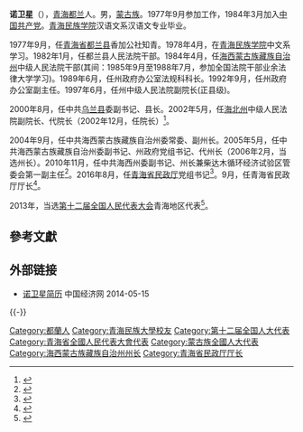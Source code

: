 '''诺卫星'''（{{bd|1960年|1月|}}），[[青海|青海]][[都兰|都兰]]人。男，[[蒙古族|蒙古族]]。1977年9月参加工作，1984年3月加入[[中国共产党|中国共产党]]。[[青海民族学院|青海民族学院]]汉语文系汉语文专业毕业。

1977年9月，任[[青海省|青海省]][[都兰县|都兰县]]香加公社知青。1978年4月，在[[青海民族学院|青海民族学院]]中文系学习。1982年1月，任都兰县人民法院干部。1984年4月，任[[海西蒙古族藏族自治州|海西蒙古族藏族自治州]]中级人民法院干部(其间：1985年9月至1988年7月，参加全国法院干部业余法律大学学习)。1989年6月，任州政府办公室法规科科长。1992年9月，任州政府办公室副主任。1997年6月，任州中级人民法院副院长(正县级)。

2000年8月，任中共[[乌兰县|乌兰县]]委副书记、县长。2002年5月，任[[海北州|海北州]]中级人民法院副院长、代院长（2002年12月，任院长）<ref>{{cite news|title=孟海任青海省海西州委副书记、州长人选，诺卫星另有任用|url=http://www.thepaper.cn/newsDetail_forward_1513390|accessdate=2016-08-13|newspaper=澎湃新闻|archive-date=2016-08-20|archive-url=https://web.archive.org/web/20160820002413/http://www.thepaper.cn/newsDetail_forward_1513390|dead-url=no}}</ref>。

2004年9月，任中共海西蒙古族藏族自治州委常委、副州长。2005年5月，任中共海西蒙古族藏族自治州委副书记、州政府党组书记、代州长（2006年2月，当选州长）。2010年11月，任中共海西州委副书记、州长兼柴达木循环经济试验区管委会第一副主任<ref>{{cite news|title=孟海任海西州委副书记、州长人选 诺卫星另有任用|url=http://district.ce.cn/newarea/sddy/201608/13/t20160813_14839307_1.shtml|accessdate=2016-08-13|newspaper=中国经济网|archive-date=2016-08-23|archive-url=https://web.archive.org/web/20160823031545/http://district.ce.cn/newarea/sddy/201608/13/t20160813_14839307_1.shtml|dead-url=no}}</ref>。2016年8月，任[[青海省民政厅|青海省民政厅]]党组书记<ref>{{cite web|url=http://district.ce.cn/newarea/sddy/201609/13/t20160913_15886038.shtml|title=孟海任海西州代州长 诺卫星已任青海省民政厅党组书记|publisher=中国经济网|accessdate=2016-09-14|archive-date=2016-09-18|archive-url=https://web.archive.org/web/20160918032108/http://district.ce.cn/newarea/sddy/201609/13/t20160913_15886038.shtml|dead-url=no}}</ref>。9月，任青海省民政厅厅长<ref>{{cite news|title = 苏荣出任青海省司法厅厅长，诺卫星出任省民政厅厅长|url = http://www.thepaper.cn/newsDetail_forward_1533326|accessdate = 2016-09-23|publisher = 澎湃新闻|archive-date = 2016-09-24|archive-url = https://web.archive.org/web/20160924175628/http://www.thepaper.cn/newsDetail_forward_1533326|dead-url = no}}</ref>。

2013年，当选[[第十二届全国人民代表大会|第十二届全国人民代表大会]]青海地区代表<ref>{{cite news|title=全国人大代表信息-诺卫星|url=http://210.82.31.1:8084/delegate/viewDelegate.action?dbid=122571|accessdate=2013-04-05|newspaper=全国人大网|archive-url=https://web.archive.org/web/20160916203248/http://www.npc.gov.cn/delegate/viewDelegate.action?dbid=122571|archive-date=2016-09-16|dead-url=yes}}</ref>。

==參考文獻==
{{reflist}}
==外部链接==
*[http://district.ce.cn/zt/rwk/sf/qh/rs/201206/01/t20120601_23373573.shtml 诺卫星简历]{{Wayback|url=http://district.ce.cn/zt/rwk/sf/qh/rs/201206/01/t20120601_23373573.shtml |date=20140517164602 }} 中国经济网 2014-05-15

{{-}}
{{start box}}
{{s-gov|prc}}
{{s-before|[[罗松达哇|罗松达哇]]}}
{{s-title|[[青海省民政厅|青海省民政厅]]厅长|2016年9月－}}
{{s-inc}}
{{s-before|[[]]}}
{{s-title|[[海西蒙古族藏族自治州|海西蒙古族藏族自治州]]州长|2005年5月－2016年8月}}
{{s-after|[[孟海_(1971年)|孟海]]}}
{{end box}}

{{DEFAULTSORT:N諾}}
[[Category:都蘭人|Category:都蘭人]]
[[Category:青海民族大學校友|Category:青海民族大學校友]]
[[Category:第十二届全国人大代表|Category:第十二届全国人大代表]]
[[Category:青海省全國人民代表大會代表|Category:青海省全國人民代表大會代表]]
[[Category:蒙古族全國人大代表|Category:蒙古族全國人大代表]]
[[Category:海西蒙古族藏族自治州州长|Category:海西蒙古族藏族自治州州长]]
[[Category:青海省民政厅厅长|Category:青海省民政厅厅长]]